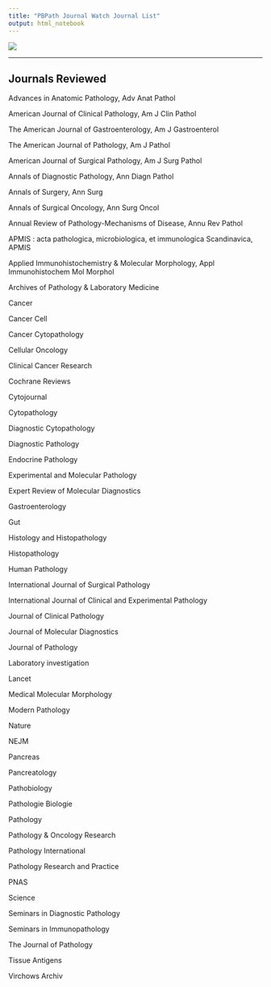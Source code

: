 ```yaml
---
title: "PBPath Journal Watch Journal List"
output: html_notebook
---
```


[![](figures/PBP_header_logo.jpg)](http://pbpath.org/)

---

## Journals Reviewed

Advances in Anatomic Pathology, Adv Anat Pathol

American Journal of Clinical Pathology, Am J Clin Pathol

The American Journal of Gastroenterology, Am J Gastroenterol

The American Journal of Pathology, Am J Pathol

American Journal of Surgical Pathology, Am J Surg Pathol

Annals of Diagnostic Pathology, Ann Diagn Pathol

Annals of Surgery, Ann Surg

Annals of Surgical Oncology, Ann Surg Oncol

Annual Review of Pathology-Mechanisms of Disease, Annu Rev Pathol

APMIS : acta pathologica, microbiologica, et immunologica Scandinavica, APMIS

Applied Immunohistochemistry & Molecular Morphology, Appl Immunohistochem Mol Morphol

Archives of Pathology & Laboratory Medicine

Cancer

Cancer Cell

Cancer Cytopathology

Cellular Oncology

Clinical Cancer Research

Cochrane Reviews

Cytojournal

Cytopathology

Diagnostic Cytopathology

Diagnostic Pathology

Endocrine Pathology

Experimental and Molecular Pathology

Expert Review of Molecular Diagnostics

Gastroenterology

Gut

Histology and Histopathology

Histopathology

Human Pathology

International Journal of Surgical Pathology

International Journal of Clinical and Experimental Pathology

Journal of Clinical Pathology

Journal of Molecular Diagnostics

Journal of Pathology

Laboratory investigation

Lancet

Medical Molecular Morphology

Modern Pathology

Nature

NEJM

Pancreas

Pancreatology

Pathobiology

Pathologie Biologie

Pathology

Pathology & Oncology Research

Pathology International

Pathology Research and Practice

PNAS

Science

Seminars in Diagnostic Pathology

Seminars in Immunopathology

The Journal of Pathology

Tissue Antigens

Virchows Archiv



